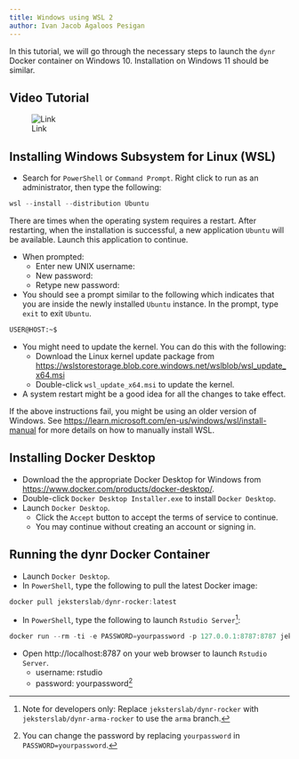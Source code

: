 ```yaml
---
title: Windows using WSL 2
author: Ivan Jacob Agaloos Pesigan
---
```


In this tutorial, we will go through the necessary steps to launch the `dynr` Docker container on Windows 10. Installation on Windows 11 should be similar.

<!--
::: callout-note
For a better terminal experience, you can, optionally, install the `Windows Terminal` from the `Microsoft Store`.  
:::
-->

## Video Tutorial

![Link](https://psu.mediaspace.kaltura.com/media/Windows%3A%20Tutorial%20on%20installing%20dynr%20Docker/1_nbwm8r54)

## Installing Windows Subsystem for Linux (WSL)

- Search for `PowerShell` or `Command Prompt`. Right click to run as an administrator, then type the following:

```powershell
wsl --install --distribution Ubuntu
```

<!--
-  In `PowerShell`[^docker-win-1], type the following:

```powershell
wsl --install --distribution Ubuntu

[^docker-win-1]: Run all instances of PowerShell as administration.
```
-->

::: callout-note
There are times when the operating system requires a restart. After restarting, when the installation is successful, a new application `Ubuntu` will be available. Launch this application to continue.
:::

-  When prompted:
    -  Enter new UNIX username:
    -  New password:
    -  Retype new password:
-  You should see a prompt similar to the following which indicates that you are inside the newly installed `Ubuntu` instance. In the prompt, type `exit` to exit `Ubuntu`.

```bash
USER@HOST:~$
```

-  You might need to update the kernel. You can do this with the following:
    -  Download the Linux kernel update package from [https://wslstorestorage.blob.core.windows.net/wslblob/wsl_update_x64.msi](https://wslstorestorage.blob.core.windows.net/wslblob/wsl_update_x64.msi)
    -  Double-click `wsl_update_x64.msi` to update the kernel.
-  A system restart might be a good idea for all the changes to take effect.

If the above instructions fail, you might be using an older version of Windows. See [https://learn.microsoft.com/en-us/windows/wsl/install-manual](https://learn.microsoft.com/en-us/windows/wsl/install-manual) for more details on how to manually install WSL.

## Installing Docker Desktop

-  Download the the appropriate Docker Desktop for Windows from [https://www.docker.com/products/docker-desktop/](https://www.docker.com/products/docker-desktop/).
-  Double-click `Docker Desktop Installer.exe` to install `Docker Desktop`.
-  Launch `Docker Desktop`.
    -  Click the `Accept` button to accept the terms of service to continue.
    -  You may continue without creating an account or signing in.

## Running the dynr Docker Container

-  Launch `Docker Desktop`.
-  In `PowerShell`, type the following to pull the latest Docker image:

```powershell
docker pull jeksterslab/dynr-rocker:latest
```

-  In `PowerShell`, type the following to launch `Rstudio Server`[^docker-win-1]:

[^docker-win-1]: Note for developers only: Replace `jeksterslab/dynr-rocker` with `jeksterslab/dynr-arma-rocker` to use the `arma` branch.

```powershell
docker run --rm -ti -e PASSWORD=yourpassword -p 127.0.0.1:8787:8787 jeksterslab/dynr-rocker
```

-  Open http://localhost:8787 on your web browser to launch `Rstudio Server`.
    -  username: rstudio
    -  password: yourpassword[^docker-win-2]

[^docker-win-2]: You can change the password by replacing `yourpassword` in `PASSWORD=yourpassword`.

<!--
-  In `PowerShell` type the following to pull the latest Docker image:

```powershell
docker pull jeksterslab/dynr-rocker:latest
```
-->
